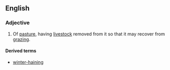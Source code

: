 ==English==

===Adjective===
{{en-adj|-}}

# Of [[pasture]], having [[livestock]] removed from it so that it may recover from [[grazing]].

====Derived terms====
* [[winter-haining]]